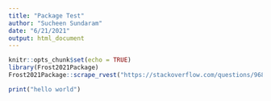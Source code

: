```yaml
---
title: "Package Test"
author: "Sucheen Sundaram"
date: "6/21/2021"
output: html_document
---
```


```r
knitr::opts_chunk$set(echo = TRUE)
library(Frost2021Package)
Frost2021Package::scrape_rvest("https://stackoverflow.com/questions/9689104/installing-r-on-mac-warning-messages-setting-lc-ctype-failed-using-c/17510093#17510093", "li")
```

```r
print("hello world")
```

